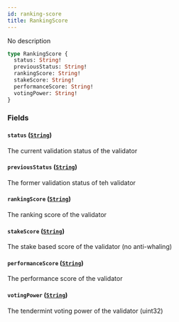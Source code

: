 ```yaml
---
id: ranking-score
title: RankingScore
---
```



No description

```graphql
type RankingScore {
  status: String!
  previousStatus: String!
  rankingScore: String!
  stakeScore: String!
  performanceScore: String!
  votingPower: String!
}
```


### Fields

#### `status` ([`String`](/docs/mainnet/graphql/scalars/string))

The current validation status of the validator


#### `previousStatus` ([`String`](/docs/mainnet/graphql/scalars/string))

The former validation status of teh validator


#### `rankingScore` ([`String`](/docs/mainnet/graphql/scalars/string))

The ranking score of the validator


#### `stakeScore` ([`String`](/docs/mainnet/graphql/scalars/string))

The stake based score of the validator (no anti-whaling)


#### `performanceScore` ([`String`](/docs/mainnet/graphql/scalars/string))

The performance score of the validator


#### `votingPower` ([`String`](/docs/mainnet/graphql/scalars/string))

The tendermint voting power of the validator (uint32)





